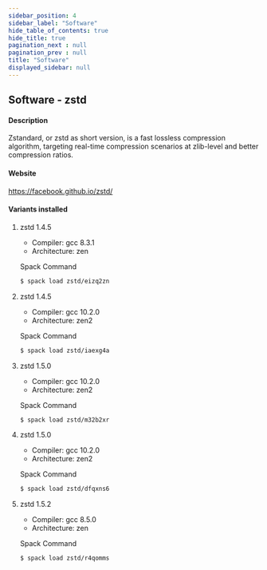 ```yaml
---
sidebar_position: 4
sidebar_label: "Software"
hide_table_of_contents: true
hide_title: true
pagination_next : null
pagination_prev : null
title: "Software"
displayed_sidebar: null
---
```


## Software - zstd


#### Description
Zstandard, or zstd as short version, is a fast lossless compression algorithm, targeting real-time compression scenarios at zlib-level and better compression ratios.

#### Website
https://facebook.github.io/zstd/

#### Variants installed

1. zstd 1.4.5

    - Compiler: gcc 8.3.1
    - Architecture: zen

    Spack Command
    ```bash
    $ spack load zstd/eizq2zn
    ```

2. zstd 1.4.5

    - Compiler: gcc 10.2.0
    - Architecture: zen2

    Spack Command
    ```bash
    $ spack load zstd/iaexg4a
    ```

3. zstd 1.5.0

    - Compiler: gcc 10.2.0
    - Architecture: zen2

    Spack Command
    ```bash
    $ spack load zstd/m32b2xr
    ```

4. zstd 1.5.0

    - Compiler: gcc 10.2.0
    - Architecture: zen2

    Spack Command
    ```bash
    $ spack load zstd/dfqxns6
    ```

5. zstd 1.5.2

    - Compiler: gcc 8.5.0
    - Architecture: zen

    Spack Command
    ```bash
    $ spack load zstd/r4qomms
    ```
